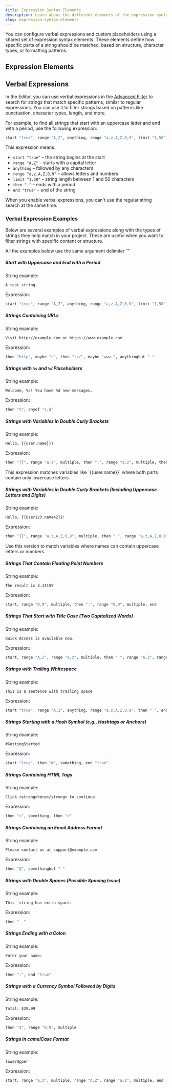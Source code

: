 ```yaml
---
title: Expression Syntax Elements
description: Learn about the different elements of the expression syntax
slug: expression-syntax-elements
---
```



You can configure verbal expressions and custom placeholders using a shared set of expression syntax elements. These elements define how specific parts of a string should be matched, based on structure, character types, or formatting patterns.

## Expression Elements

<Include file="expression-syntax-elements.mdx" />

## Verbal Expressions

In the Editor, you can use verbal expressions in the [Advanced Filter](/online-editor/#advanced-filter) to search for strings that match specific patterns, similar to regular expressions. You can use it to filter strings based on patterns like punctuation, character types, length, and more.

For example, to find all strings that start with an uppercase letter and end with a period, use the following expression:

```graphql
start "true", range "A,Z", anything, range "a,z,A,Z,0,9", limit "1,50", then ".", end "true"
```

This expression means:
- `start "true"` – the string begins at the start
- `range "A,Z"` – starts with a capital letter
- `anything` – followed by any characters
- `range "a,z,A,Z,0,9"` – allows letters and numbers
- `limit "1,50"` – string length between 1 and 50 characters
- `then "."` – ends with a period
- `end "true"` – end of the string

<Aside type="caution">
  When you enable verbal expressions, you can't use the regular string search at the same time.
</Aside>

### Verbal Expression Examples

Below are several examples of verbal expressions along with the types of strings they help match in your project. These are useful when you want to filter strings with specific content or structure.

<Aside>
  All the examples below use the same argument delimiter `"`
</Aside>

##### Start with Uppercase and End with a Period

String example:

```
A test string.
```

Expression:

```graphql
start "true", range "A,Z", anything, range "a,z,A,Z,0,9", limit "1,50", then ".", end "true"
```

##### Strings Containing URLs

String example:

```
Visit http://example.com or https://www.example.com
```

Expression:

```graphql
then "http", maybe "s", then "://", maybe "www.", anythingbut " "
```

##### Strings with `%s` and `%d` Placeholders

String example:

```
Welcome, %s! You have %d new messages.
```

Expression:

```graphql
then "%", anyof "s,d"
```

##### Strings with Variables in Double Curly Brackets

String example:

```
Hello, {{user.name}}!
```

Expression:

```graphql
then "{{", range "a,z", multiple, then ".", range "a,z", multiple, then "}}"
```

<Aside>
  This expression matches variables like `{{user.name}}` where both parts contain only lowercase letters.
</Aside>

##### Strings with Variables in Double Curly Brackets (Including Uppercase Letters and Digits)

String example:

```
Hello, {{User123.name42}}!
```

Expression:

```graphql
then "{{", range "a,z,A,Z,0,9", multiple, then ".", range "a,z,A,Z,0,9", multiple, then "}}"
```

<Aside>
  Use this version to match variables where names can contain uppercase letters or numbers.
</Aside>

##### Strings That Contain Floating Point Numbers

String example:

```
The result is 3.14159
```

Expression:

```graphql
start, range "0,9", multiple, then ".", range "0,9", multiple, end
```

##### Strings That Start with Title Case (Two Capitalized Words)

String example:

```
Quick Access is available now.
```

Expression:

```graphql
start, range "A,Z", range "a,z", multiple, then " ", range "A,Z", range "a,z", multiple
```

##### Strings with Trailing Whitespace

String example:

```
This is a sentence with trailing space 
```

Expression:

```graphql
start "true", range "A,Z", anything, range "a,z,A,Z,0,9", then " ", end "true"
```

##### Strings Starting with a Hash Symbol (e.g., Hashtags or Anchors)

String example:

```
#GettingStarted
```

Expression:

```graphql
start "true", then "#", something, end "true"
```

##### Strings Containing HTML Tags

String example:

```
Click <strong>here</strong> to continue.
```

Expression:

```graphql
then "<", something, then ">"
```

##### Strings Containing an Email Address Format

String example:

```
Please contact us at support@example.com
```

Expression:

```graphql
then "@", somethingbut " "
```

##### Strings with Double Spaces (Possible Spacing Issue)

String example:

```
This  string has extra space.
```

Expression:

```graphql
then "  "
```

##### Strings Ending with a Colon

String example:

```
Enter your name:
```

Expression:

```graphql
then ":", end "true"
```

##### Strings with a Currency Symbol Followed by Digits

String example:

```
Total: $29.99
```

Expression:

```graphql
then "$", range "0,9", multiple
```

##### Strings in camelCase Format

String example:

```
lowerUpper
```

Expression:

```graphql
start, range "a,z", multiple, range "A,Z", range "a,z", multiple, end
```

<LinkCard
  title="Verbal Tester"
  description="Create, check and edit verbal expressions in Crowdin project with Verbal Tester application"
  href="https://store.crowdin.com/verbal-tester"
  target="_blank"
/>
